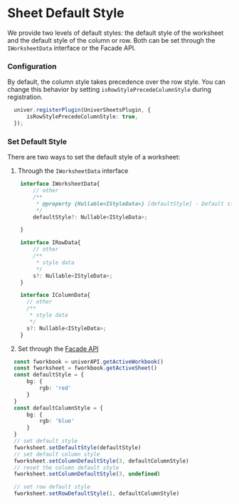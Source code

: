 
# Sheet Default Style <VersionBadge version="0.4.2+" />

<BadgeGroup values={[UniverTypes.SHEET]} value={UniverTypes.SHEET} />

We provide two levels of default styles: the default style of the worksheet and the default style of the column or row.
Both can be set through the `IWorksheetData` interface or the Facade API.

### Configuration

By default, the column style takes precedence over the row style. You can change this behavior by setting `isRowStylePrecedeColumnStyle` during registration.


```typescript
  univer.registerPlugin(UniverSheetsPlugin, {
      isRowStylePrecedeColumnStyle: true,
  });
```

### Set Default Style
There are two ways to set the default style of a worksheet:
1. Through the `IWorksheetData` interface
```typescript
    interface IWorksheetData{
        // other
        /**
         * @property {Nullable<IStyleData>} [defaultStyle] - Default style data of Worksheet.
         */
        defaultStyle?: Nullable<IStyleData>;

    }

    interface IRowData{
        // other
        /**
         * style data
         */
        s?: Nullable<IStyleData>;
    }

    interface IColumnData{
      // other
      /**
       * style data
       */
      s?: Nullable<IStyleData>;
    }
```
2. Set through the [Facade API](/guides/sheet/features/facade)

```typescript
  const fworkbook = univerAPI.getActiveWorkbook()
  const fworksheet = fworkbook.getActiveSheet()
  const defaultStyle = {
      bg: {
          rgb: 'red'
      }
  }
  const defaultColumnStyle = {
      bg: {
          rgb: 'blue'
      }
  }
  // set default style
  fworksheet.setDefaultStyle(defaultStyle)
  // set default column style
  fworksheet.setColumnDefaultStyle(3, defaultColumnStyle)
  // reset the column default style
  fworksheet.setColumnDefaultStyle(3, undefined)

  // set row default style
  fworksheet.setRowDefaultStyle(1, defaultColumnStyle)
```
